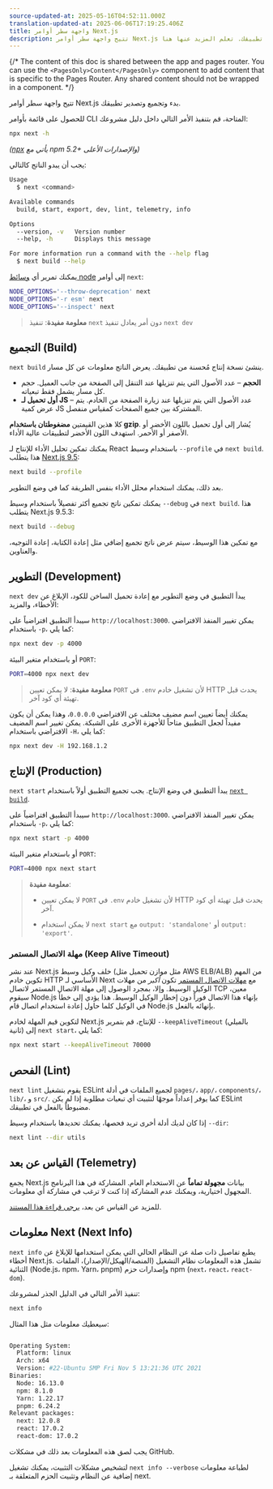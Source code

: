 ```yaml
---
source-updated-at: 2025-05-16T04:52:11.000Z
translation-updated-at: 2025-06-06T17:19:25.406Z
title: واجهة سطر أوامر Next.js
description: تتيح واجهة سطر أوامر Next.js بدء وتجميع وتصدير تطبيقك. تعلم المزيد عنها هنا.
---
```


{/* The content of this doc is shared between the app and pages router. You can use the `<PagesOnly>Content</PagesOnly>` component to add content that is specific to the Pages Router. Any shared content should not be wrapped in a component. */}

تتيح واجهة سطر أوامر Next.js بدء وتجميع وتصدير تطبيقك.

للحصول على قائمة بأوامر CLI المتاحة، قم بتنفيذ الأمر التالي داخل دليل مشروعك:

```bash filename="Terminal"
npx next -h
```

_([npx](https://medium.com/@maybekatz/introducing-npx-an-npm-package-runner-55f7d4bd282b) يأتي مع npm 5.2+ والإصدارات الأعلى)_

يجب أن يبدو الناتج كالتالي:

```bash filename="Terminal"
Usage
  $ next <command>

Available commands
  build, start, export, dev, lint, telemetry, info

Options
  --version, -v   Version number
  --help, -h      Displays this message

For more information run a command with the --help flag
  $ next build --help
```

يمكنك تمرير أي [وسائط node](https://nodejs.org/api/cli.html#cli_node_options_options) إلى أوامر `next`:

```bash filename="Terminal"
NODE_OPTIONS='--throw-deprecation' next
NODE_OPTIONS='-r esm' next
NODE_OPTIONS='--inspect' next
```

> **معلومة مفيدة**: تنفيذ `next` دون أمر يعادل تنفيذ `next dev`

## التجميع (Build)

`next build` ينشئ نسخة إنتاج مُحسنة من تطبيقك. يعرض الناتج معلومات عن كل مسار.

- **الحجم** – عدد الأصول التي يتم تنزيلها عند التنقل إلى الصفحة من جانب العميل. حجم كل مسار يشمل فقط تبعياته.
- **أول تحميل لـ JS** – عدد الأصول التي يتم تنزيلها عند زيارة الصفحة من الخادم. يتم عرض كمية JS المشتركة بين جميع الصفحات كمقياس منفصل.

كلا هذين القيمتين **مضغوطتان باستخدام gzip**. يُشار إلى أول تحميل باللون الأخضر أو الأصفر أو الأحمر. استهدف اللون الأخضر لتطبيقات عالية الأداء.

يمكنك تمكين تحليل الأداء للإنتاج لـ React باستخدام وسيط `--profile` في `next build`. هذا يتطلب [Next.js 9.5](https://nextjs.org/blog/next-9-5):

```bash filename="Terminal"
next build --profile
```

بعد ذلك، يمكنك استخدام محلل الأداء بنفس الطريقة كما في وضع التطوير.

يمكنك تمكين ناتج تجميع أكثر تفصيلاً باستخدام وسيط `--debug` في `next build`. هذا يتطلب Next.js 9.5.3:

```bash filename="Terminal"
next build --debug
```

مع تمكين هذا الوسيط، سيتم عرض ناتج تجميع إضافي مثل إعادة الكتابة، إعادة التوجيه، والعناوين.

## التطوير (Development)

`next dev` يبدأ التطبيق في وضع التطوير مع إعادة تحميل الساخن للكود، الإبلاغ عن الأخطاء، والمزيد:

سيبدأ التطبيق افتراضياً على `http://localhost:3000`. يمكن تغيير المنفذ الافتراضي باستخدام `-p`، كما يلي:

```bash filename="Terminal"
npx next dev -p 4000
```

أو باستخدام متغير البيئة `PORT`:

```bash filename="Terminal"
PORT=4000 npx next dev
```

> **معلومة مفيدة**: لا يمكن تعيين `PORT` في `.env` لأن تشغيل خادم HTTP يحدث قبل تهيئة أي كود آخر.

يمكنك أيضاً تعيين اسم مضيف مختلف عن الافتراضي `0.0.0.0`، وهذا يمكن أن يكون مفيداً لجعل التطبيق متاحاً للأجهزة الأخرى على الشبكة. يمكن تغيير اسم المضيف الافتراضي باستخدام `-H`، كما يلي:

```bash filename="Terminal"
npx next dev -H 192.168.1.2
```

## الإنتاج (Production)

`next start` يبدأ التطبيق في وضع الإنتاج. يجب تجميع التطبيق أولاً باستخدام [`next build`](#build).

سيبدأ التطبيق افتراضياً على `http://localhost:3000`. يمكن تغيير المنفذ الافتراضي باستخدام `-p`، كما يلي:

```bash filename="Terminal"
npx next start -p 4000
```

أو باستخدام متغير البيئة `PORT`:

```bash filename="Terminal"
PORT=4000 npx next start
```

> **معلومة مفيدة**:
>
> - لا يمكن تعيين `PORT` في `.env` لأن تشغيل خادم HTTP يحدث قبل تهيئة أي كود آخر.
>
> - لا يمكن استخدام `next start` مع `output: 'standalone'` أو `output: 'export'`.

### مهلة الاتصال المستمر (Keep Alive Timeout)

عند نشر Next.js خلف وكيل وسيط (مثل موازن تحميل مثل AWS ELB/ALB) من المهم تكوين خادم HTTP الأساسي لـ Next مع [مهلات الاتصال المستمر](https://nodejs.org/api/http.html#http_server_keepalivetimeout) تكون _أكبر_ من مهلات الوكيل الوسيط. وإلا، بمجرد الوصول إلى مهلة الاتصال المستمر لاتصال TCP معين، سيقوم Node.js بإنهاء هذا الاتصال فوراً دون إخطار الوكيل الوسيط. هذا يؤدي إلى خطأ في الوكيل كلما حاول إعادة استخدام اتصال قام Node.js بإنهائه بالفعل.

لتكوين قيم المهلة لخادم Next.js للإنتاج، قم بتمرير `--keepAliveTimeout` (بالميلي ثانية) إلى `next start`، كما يلي:

```bash filename="Terminal"
npx next start --keepAliveTimeout 70000
```

## الفحص (Lint)

`next lint` يقوم بتشغيل ESLint لجميع الملفات في أدلة `pages/`، `app/`، `components/`، `lib/`، و `src/`. كما يوفر إعداداً موجهًا لتثبيت أي تبعيات مطلوبة إذا لم يكن ESLint مضبوطاً بالفعل في تطبيقك.

إذا كان لديك أدلة أخرى تريد فحصها، يمكنك تحديدها باستخدام وسيط `--dir`:

```bash filename="Terminal"
next lint --dir utils
```

## القياس عن بعد (Telemetry)

يجمع Next.js بيانات **مجهولة تماماً** عن الاستخدام العام.
المشاركة في هذا البرنامج المجهول اختيارية، ويمكنك عدم المشاركة إذا كنت لا ترغب في مشاركة أي معلومات.

للمزيد عن القياس عن بعد، [يرجى قراءة هذا المستند](https://nextjs.org/telemetry/).

## معلومات Next (Next Info)

`next info` يطبع تفاصيل ذات صلة عن النظام الحالي التي يمكن استخدامها للإبلاغ عن أخطاء Next.js.
تشمل هذه المعلومات نظام التشغيل (المنصة/الهيكل/الإصدار)، الملفات الثنائية (Node.js، npm، Yarn، pnpm) وإصدارات حزم npm (`next`، `react`، `react-dom`).

تنفيذ الأمر التالي في الدليل الجذر لمشروعك:

```bash filename="Terminal"
next info
```

سيعطيك معلومات مثل هذا المثال:

```bash filename="Terminal"

Operating System:
  Platform: linux
  Arch: x64
  Version: #22-Ubuntu SMP Fri Nov 5 13:21:36 UTC 2021
Binaries:
  Node: 16.13.0
  npm: 8.1.0
  Yarn: 1.22.17
  pnpm: 6.24.2
Relevant packages:
  next: 12.0.8
  react: 17.0.2
  react-dom: 17.0.2

```

يجب لصق هذه المعلومات بعد ذلك في مشكلات GitHub.

لتشخيص مشكلات التثبيت، يمكنك تشغيل `next info --verbose` لطباعة معلومات إضافية عن النظام وتثبيت الحزم المتعلقة بـ next.